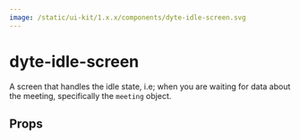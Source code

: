 ```yaml
---
image: /static/ui-kit/1.x.x/components/dyte-idle-screen.svg
---
```


# dyte-idle-screen

A screen that handles the idle state, i.e; when you are waiting for data about
the meeting, specifically the `meeting` object.

## Props

<PropsTable of="dyte-idle-screen" />
